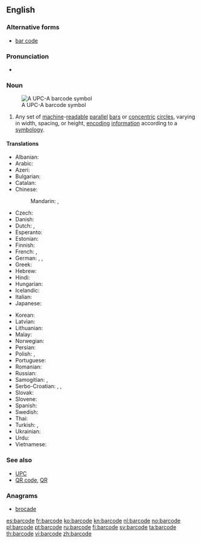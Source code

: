 ==English==

{{wikipedia}}

===Alternative forms===
* [[bar code]]

===Pronunciation===
* {{a|UK}} {{IPA|/ˈbɑː(ɹ)kəʊd/}}

===Noun===
{{en-noun}}
[[File:UPC A.svg|thumb|A UPC-A barcode symbol]]

# Any set of [[machine]]-[[readable]] [[parallel]] [[bar]]s or [[concentric]] [[circle]]s, varying in width, spacing, or height, [[encoding]] [[information]] according to a [[symbology]].

====Translations====
{{trans-top|set of machine-readable parallel bars}}
* Albanian: {{t|sq|barkodi}}
* Arabic: {{t|ar|شفرة خيطية|f|tr=shífra khayTíyya}}
* Azeri: {{t|az|barkod}}
* Bulgarian: {{t|bg|баркод|m|tr=barkod}}
* Catalan: {{t|ca|codi de barres}}
* Chinese:
*: Mandarin: {{t+|cmn|條形碼|sc=Hani}},  {{t|cmn|条形码|tr=tiáoxíngmǎ|sc=Hani}}
* Czech: {{t|cs|čárový kód}}
* Danish: {{t|da|stregkode}}
* Dutch: {{t+|nl|streepjescode|f}}, {{t+|nl|barcode|f}}
* Esperanto: {{t|eo|strikodo}}
* Estonian: {{t|et|vöötkood}}
* Finnish: {{t+|fi|viivakoodi}}
* French: {{t+|fr|code-barres|m}}, {{t+|fr|code à barres|m}}
* German: {{t|de|Strichcode|m}}, {{t|de|Balkencode|m}}, {{t+|de|Barcode|m}}
* Greek: {{t|el|γραμμοκωδικός|m|tr=grammokodikós|sc=Grek}}
* Hebrew: {{t+|he|ברקוד}}
* Hindi: {{t|hi|बारकोड|tr=bārkoḍ|sc=Deva}}
* Hungarian: {{t|hu|vonalkód}}
* Icelandic: {{t|is|strikamerki|n}}
* Italian: {{t|it|codice a barre|m}}
* Japanese: {{t|ja|バーコード|tr=bākōdo}}
{{trans-mid}}
* Korean: {{t|ko|바코드|tr=bakodeu|sc=Hang}}
* Latvian: {{t|lv|svītrkods}}
* Lithuanian: {{t|lt|brūkšninis kodas}}
* Malay: {{t|ms|kod bar}}
* Norwegian: {{t+|no|strekkode}}
* Persian: {{t+|fa|بارکد|tr=bârkod}}
* Polish: {{t+|pl|kod kreskowy|m}}, {{t|pl|kod paskowy|m}}
* Portuguese: {{t|pt|código de barras|m}}
* Romanian: {{t|ro|cod de bare}}
* Russian: {{t|ru|штрихкод|m|tr=štrixkód}}
* Samogitian: {{t|sgs|barkods}}, {{t|sgs|brokšnėnės kods}}
* Serbo-Croatian: {{t|sh|бар код|m|sc=Cyrl}}, {{t|sh|bar kod|m}}, {{t|sh|crtični kôd}}
* Slovak: {{t|sk|čiarový kód}}
* Slovene: {{t|sl|črtna koda}}
* Spanish: {{t+|es|código de barras|m}}
* Swedish: {{t|sv|streckkod|c}}
* Thai: {{t|th|บารโคด|tr=baan-kôht}}
* Turkish: {{t+|tr|barkod}}, {{t|tr|bar kod}}
* Ukrainian: {{t|uk|штрих-кодування|n|tr=štryx-koduvánnja}}
* Urdu: {{t|ur|بارکوڈ|tr=bārkoḍ|sc=ur-Arab}}
* Vietnamese: {{t+|vi|mã vạch}}
{{trans-bottom}}

===See also===
* [[UPC]]
* [[QR code]], [[QR]]

===Anagrams===
* [[brocade#English|brocade]]

[[es:barcode]]
[[fr:barcode]]
[[ko:barcode]]
[[kn:barcode]]
[[nl:barcode]]
[[no:barcode]]
[[pl:barcode]]
[[pt:barcode]]
[[ru:barcode]]
[[fi:barcode]]
[[sv:barcode]]
[[ta:barcode]]
[[th:barcode]]
[[vi:barcode]]
[[zh:barcode]]